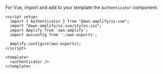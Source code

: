 For Vue, import and add to your template the `Authenticator` component:

```js{2-3,11}
<script setup>
  import { Authenticator } from "@aws-amplify/ui-vue";
  import "@aws-amplify/ui-vue/styles.css";
  import Amplify from 'aws-amplify';
  import awsconfig from './aws-exports';

  Amplify.configure(aws-exports);
</script>

<template>
  <authenticator />
</template>
```

